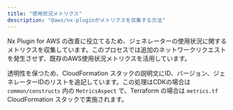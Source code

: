 ```yaml
---
title: "使用状況メトリクス"
description: "@aws/nx-pluginがメトリクスを収集する方法"
---
```




Nx Plugin for AWS の改善に役立てるため、ジェネレーターの使用状況に関するメトリクスを収集しています。このプロセスでは追加のネットワークリクエストを発生させず、既存のAWS使用状況メトリクスを活用しています。

透明性を保つため、CloudFormation スタックの説明文にID、バージョン、ジェネレーターIDのリストを追記しています。この処理はCDKの場合は `common/constructs` 内の `MetricsAspect` で、Terraform の場合は `metrics.tf` CloudFormation スタックで実施されます。